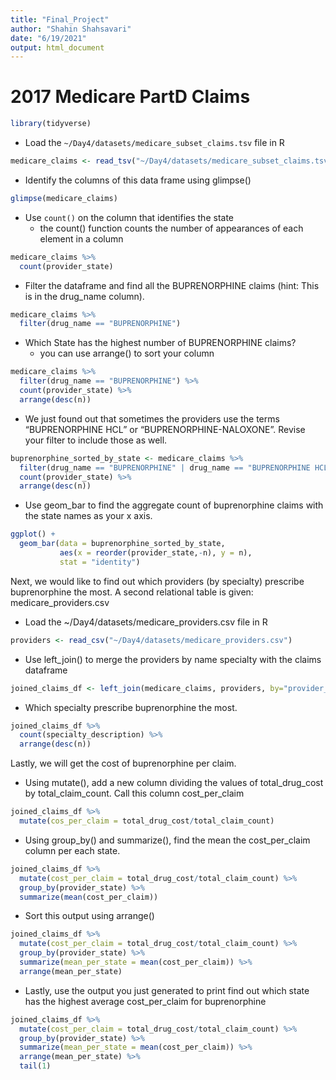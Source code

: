 ```yaml
---
title: "Final_Project"
author: "Shahin Shahsavari"
date: "6/19/2021"
output: html_document
---
```


# 2017 Medicare PartD Claims

```r
library(tidyverse)
```

* Load the `~/Day4/datasets/medicare_subset_claims.tsv` file in R

```r
medicare_claims <- read_tsv("~/Day4/datasets/medicare_subset_claims.tsv")
```

* Identify the columns of this data frame using glimpse()

```r
glimpse(medicare_claims)
```

* Use `count()` on the column that identifies the state
  * the count() function counts the number of appearances of each element in a column

```r
medicare_claims %>%
  count(provider_state)
```

* Filter the dataframe and find all the BUPRENORPHINE claims (hint: This is in the drug_name column).

```r
medicare_claims %>%
  filter(drug_name == "BUPRENORPHINE")
```

  
* Which State has the highest number of BUPRENORPHINE claims?
  * you can use arrange() to sort your column

```r
medicare_claims %>%
  filter(drug_name == "BUPRENORPHINE") %>%
  count(provider_state) %>%
  arrange(desc(n))
```


* We just found out that sometimes the providers use the terms "BUPRENORPHINE HCL" or "BUPRENORPHINE-NALOXONE". Revise your filter to include those as well.

```r
buprenorphine_sorted_by_state <- medicare_claims %>%
  filter(drug_name == "BUPRENORPHINE" | drug_name == "BUPRENORPHINE HCL" | drug_name == "") %>%
  count(provider_state) %>%
  arrange(desc(n))
```

* Use geom_bar to find the aggregate count of buprenorphine claims with the state names as your x axis.

```r
ggplot() + 
  geom_bar(data = buprenorphine_sorted_by_state,
           aes(x = reorder(provider_state,-n), y = n),
           stat = "identity")
```

Next, we would like to find out which providers (by specialty) prescribe buprenorphine the most.
A second relational table is given: medicare_providers.csv

* Load the ~/Day4/datasets/medicare_providers.csv file in R

```r
providers <- read_csv("~/Day4/datasets/medicare_providers.csv")
```

* Use left_join() to merge the providers by name specialty with the claims dataframe
```r
joined_claims_df <- left_join(medicare_claims, providers, by="provider_ID")
```

* Which specialty prescribe buprenorphine the most.

```r
joined_claims_df %>%
  count(specialty_description) %>%
  arrange(desc(n))
```

Lastly, we will get the cost of buprenorphine per claim.


* Using mutate(), add a new column dividing the values of total_drug_cost by total_claim_count. Call this column cost_per_claim

```r
joined_claims_df %>%
  mutate(cos_per_claim = total_drug_cost/total_claim_count)
```

* Using group_by() and summarize(), find the mean the cost_per_claim column per each state.

```r
joined_claims_df %>%
  mutate(cost_per_claim = total_drug_cost/total_claim_count) %>%
  group_by(provider_state) %>%
  summarize(mean(cost_per_claim))
```
* Sort this output using arrange()

```r
joined_claims_df %>%
  mutate(cost_per_claim = total_drug_cost/total_claim_count) %>%
  group_by(provider_state) %>%
  summarize(mean_per_state = mean(cost_per_claim)) %>%
  arrange(mean_per_state)
```

* Lastly, use the output you just generated to print find out which state has the highest
  average cost_per_claim for buprenorphine

```r
joined_claims_df %>%
  mutate(cost_per_claim = total_drug_cost/total_claim_count) %>%
  group_by(provider_state) %>%
  summarize(mean_per_state = mean(cost_per_claim)) %>%
  arrange(mean_per_state) %>%
  tail(1)
```
